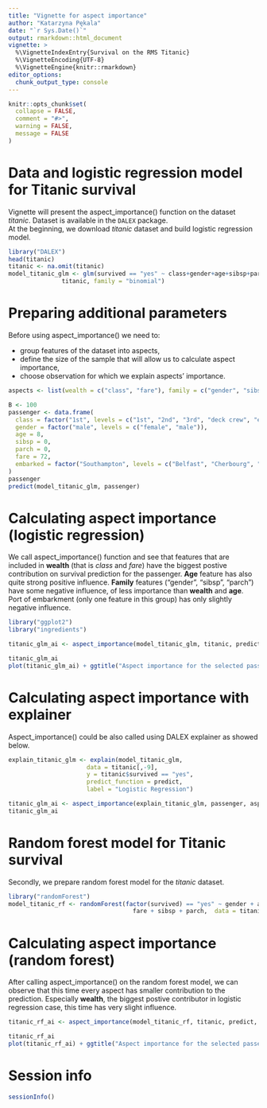 ```yaml
---
title: "Vignette for aspect importance"
author: "Katarzyna Pękala"
date: "`r Sys.Date()`"
output: rmarkdown::html_document
vignette: >
  %\VignetteIndexEntry{Survival on the RMS Titanic}
  %\VignetteEncoding{UTF-8}
  %\VignetteEngine{knitr::rmarkdown}
editor_options: 
  chunk_output_type: console
---
```


```r
knitr::opts_chunk$set(
  collapse = FALSE,
  comment = "#>",
  warning = FALSE,
  message = FALSE
)
```

# Data and logistic regression model for Titanic survival

Vignette will present the aspect_importance() function on the dataset *titanic*. Dataset is available in the `DALEX` package.  
At the beginning, we download *titanic* dataset and build logistic regression model.

```r
library("DALEX")
head(titanic)
titanic <- na.omit(titanic)
model_titanic_glm <- glm(survived == "yes" ~ class+gender+age+sibsp+parch+fare+embarked,
               titanic, family = "binomial")

```

#  Preparing additional parameters

Before using aspect_importance() we need to:

* group features of the dataset into aspects, 
* define the size of the sample that will allow us to calculate aspect importance,
* choose observation for which we explain aspects' importance.


```r
aspects <- list(wealth = c("class", "fare"), family = c("gender", "sibsp", "parch"), age = "age", embarked = "embarked")

B <- 100
passenger <- data.frame(
  class = factor("1st", levels = c("1st", "2nd", "3rd", "deck crew", "engineering crew", "restaurant staff", "victualling crew")),
  gender = factor("male", levels = c("female", "male")),
  age = 8,
  sibsp = 0,
  parch = 0,
  fare = 72,
  embarked = factor("Southampton", levels = c("Belfast", "Cherbourg", "Queenstown", "Southampton"))
)
passenger
predict(model_titanic_glm, passenger)

```

# Calculating aspect importance (logistic regression)

We call aspect_importance() function and see that features that are included in **wealth** (that is *class* and *fare*) have the biggest postive contribution on survival prediction for the passenger. **Age** feature has also quite strong positive influence. **Family** features ("gender", "sibsp", "parch") have some negative influence, of less importance than **wealth** and **age**. Port of embarkment (only one feature in this group) has only slightly negative influence.


```r
library("ggplot2")
library("ingredients")

titanic_glm_ai <- aspect_importance(model_titanic_glm, titanic, predict, passenger, aspects, 100)

titanic_glm_ai
plot(titanic_glm_ai) + ggtitle("Aspect importance for the selected passenger (logistic reg.)")
```


# Calculating aspect importance with explainer

Aspect_importance() could be also called using DALEX explainer as showed below.

```r
explain_titanic_glm <- explain(model_titanic_glm, 
                      data = titanic[,-9],
                      y = titanic$survived == "yes", 
                      predict_function = predict,
                      label = "Logistic Regression")

titanic_glm_ai <- aspect_importance(explain_titanic_glm, passenger, aspects, 100)
titanic_glm_ai

```

# Random forest model for Titanic survival

Secondly, we prepare random forest model for the *titanic* dataset.

```r
library("randomForest")
model_titanic_rf <- randomForest(factor(survived) == "yes" ~ gender + age + class + embarked +
                                   fare + sibsp + parch,  data = titanic)

```

# Calculating aspect importance (random forest)

After calling aspect_importance() on the random forest model, we can observe that this time every aspect has smaller contribution to the prediction. Especially **wealth**, the biggest postive contributor in logistic regression case, this time has very slight influence.

```r
titanic_rf_ai <- aspect_importance(model_titanic_rf, titanic, predict, passenger, aspects, 100)

titanic_rf_ai
plot(titanic_rf_ai) + ggtitle("Aspect importance for the selected passenger (random for.)")
```

# Session info

```r
sessionInfo()
```
